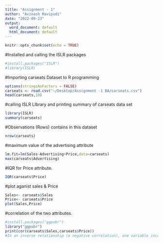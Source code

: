 ```yaml
---
title: "Assignment - 1"
author: "Avinash Ravipudi"
date: "2022-09-23"
output:
  word_document: default
  html_document: default
---
```


```r
knitr::opts_chunk$set(echo = TRUE)
```
#Installed and calling the ISLR packages 
```r
#install.packages("ISLR")
#library(ISLR)
```
#Importing carseats Dataset to R programming 
```r
options(stringsAsFactors = FALSE)
carseats <- read.csv("~/Desktop/Assignment -1 BA/carseats.csv")
head(carseats,10)
```
#calling ISLR LIbrary and printing summary of carseats data set
```r
library(ISLR)
summary(carseats)
```
#Observations (Rows) contains in this dataset
```r
nrow(carseats)
```
#maximum value of the advertising attribute
```r
lm.fit=lm(Sales~Advertising+Price,data=carseats)
max(carseats$Advertising)
```
#IQR for Price attribute.
```r
IQR(carseats$Price)
```
#plot aganist sales & Price
```r
Sales<- carseats$Sales
Price<- carseats$Price
plot(Sales,Price)
```

#correlation of the two attributes.
```r
#install.packages("ggpubr")
library("ggpubr")
print(cor(carseats$Sales,carseats$Price))
#In an inverse relationship (a negative correlation), one variable increases while the other decreases.
```
